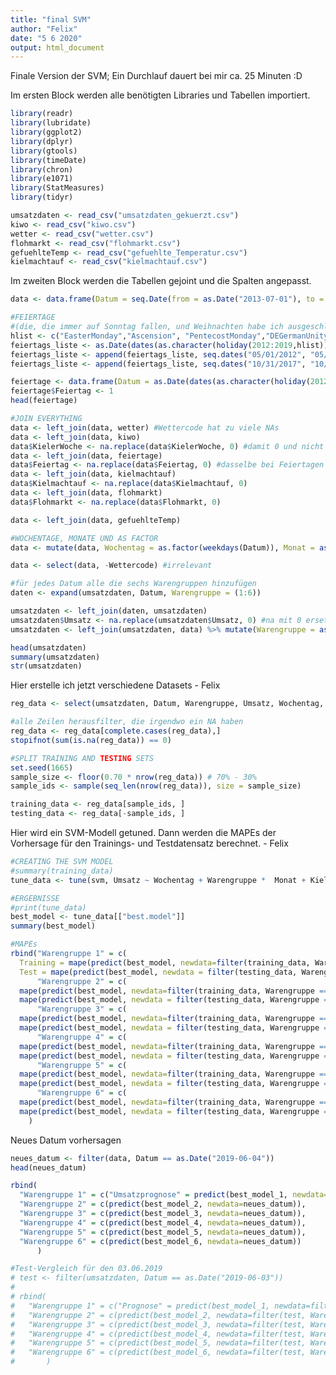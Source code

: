 ```yaml
---
title: "final SVM"
author: "Felix"
date: "5 6 2020"
output: html_document
---
```

Finale Version der SVM; Ein Durchlauf dauert bei mir ca. 25 Minuten :D

Im ersten Block werden alle benötigten Libraries und Tabellen importiert.
```r
library(readr)
library(lubridate)
library(ggplot2)
library(dplyr)
library(gtools)
library(timeDate)
library(chron)
library(e1071)
library(StatMeasures)
library(tidyr)

umsatzdaten <- read_csv("umsatzdaten_gekuerzt.csv")
kiwo <- read_csv("kiwo.csv")
wetter <- read_csv("wetter.csv")
flohmarkt <- read_csv("flohmarkt.csv")
gefuehlteTemp <- read_csv("gefuehlte_Temperatur.csv")
kielmachtauf <- read_csv("kielmachtauf.csv")
```


Im zweiten Block werden die Tabellen gejoint und die Spalten angepasst.
```r
data <- data.frame(Datum = seq.Date(from = as.Date("2013-07-01"), to = as.Date("2019-08-01"), by = "day"))

#FEIERTAGE
#(die, die immer auf Sonntag fallen, und Weihnachten habe ich ausgeschlossen)
hlist <- c("EasterMonday","Ascension", "PentecostMonday","DEGermanUnity", "NewYearsDay", "USGoodFriday")
feiertags_liste <- as.Date(dates(as.character(holiday(2012:2019,hlist)), format="Y-M-D")) # die obenstehenden Feiertage
feiertags_liste <- append(feiertags_liste, seq.dates("05/01/2012", "05/01/2019", by = "year")) # Tag der Arbeit
feiertags_liste <- append(feiertags_liste, seq.dates("10/31/2017", "10/31/2019", by = "year")) # Reformationstag

feiertage <- data.frame(Datum = as.Date(dates(as.character(holiday(2012:2019,hlist)), format="Y-M-D")))
feiertage$Feiertag <- 1
head(feiertage)

#JOIN EVERYTHING
data <- left_join(data, wetter) #Wettercode hat zu viele NAs
data <- left_join(data, kiwo)
data$KielerWoche <- na.replace(data$KielerWoche, 0) #damit 0 und nicht "na" steht, wenn keine KiWo ist
data <- left_join(data, feiertage)
data$Feiertag <- na.replace(data$Feiertag, 0) #dasselbe bei Feiertagen
data <- left_join(data, kielmachtauf)
data$Kielmachtauf <- na.replace(data$Kielmachtauf, 0) 
data <- left_join(data, flohmarkt)
data$Flohmarkt <- na.replace(data$Flohmarkt, 0) 

data <- left_join(data, gefuehlteTemp)

#WOCHENTAGE, MONATE UND AS FACTOR
data <- mutate(data, Wochentag = as.factor(weekdays(Datum)), Monat = as.factor(month(Datum)), Feiertag = as.factor(Feiertag), KielerWoche = as.factor(KielerWoche), Flohmarkt = as.factor(Flohmarkt), Kielmachtauf = as.factor(Kielmachtauf))

data <- select(data, -Wettercode) #irrelevant

#für jedes Datum alle die sechs Warengruppen hinzufügen
daten <- expand(umsatzdaten, Datum, Warengruppe = (1:6))

umsatzdaten <- left_join(daten, umsatzdaten)
umsatzdaten$Umsatz <- na.replace(umsatzdaten$Umsatz, 0) #na mit 0 ersetzen (Warengruppe 6)
umsatzdaten <- left_join(umsatzdaten, data) %>% mutate(Warengruppe = as.factor(Warengruppe))

head(umsatzdaten)
summary(umsatzdaten)
str(umsatzdaten)
```

Hier erstelle ich jetzt verschiedene Datasets - Felix
```r
reg_data <- select(umsatzdaten, Datum, Warengruppe, Umsatz, Wochentag, Monat, KielerWoche, Feiertag, Kielmachtauf, Flohmarkt, Bewoelkung, Temperatur, Windgeschwindigkeit, gefuehlteTemp)

#alle Zeilen herausfilter, die irgendwo ein NA haben
reg_data <- reg_data[complete.cases(reg_data),]
stopifnot(sum(is.na(reg_data)) == 0)

#SPLIT TRAINING AND TESTING SETS
set.seed(1665)
sample_size <- floor(0.70 * nrow(reg_data)) # 70% - 30%
sample_ids <- sample(seq_len(nrow(reg_data)), size = sample_size)

training_data <- reg_data[sample_ids, ]
testing_data <- reg_data[-sample_ids, ]

```

Hier wird ein SVM-Modell getuned. Dann werden die MAPEs der Vorhersage für den Trainings- und Testdatensatz berechnet. - Felix
```r
#CREATING THE SVM MODEL
#summary(training_data)
tune_data <- tune(svm, Umsatz ~ Wochentag + Warengruppe *  Monat + KielerWoche + Feiertag + Flohmarkt + Kielmachtauf + Bewoelkung + Temperatur, data=training_data, ranges = list(epsilon = seq(0.2, 1, 0.1), cost = 2^(2:3)))

#ERGEBNISSE
#print(tune_data)
best_model <- tune_data[["best.model"]]
summary(best_model) 

#MAPEs
rbind("Warengruppe 1" = c(
  Training = mape(predict(best_model, newdata=filter(training_data, Warengruppe == 1)), filter(training_data, Warengruppe == 1)$Umsatz), 
  Test = mape(predict(best_model, newdata = filter(testing_data, Warengruppe == 1)), filter(testing_data, Warengruppe == 1)$Umsatz)),
      "Warengruppe 2" = c(
  mape(predict(best_model, newdata=filter(training_data, Warengruppe == 2)), filter(training_data, Warengruppe == 2)$Umsatz), 
  mape(predict(best_model, newdata = filter(testing_data, Warengruppe == 2)), filter(testing_data, Warengruppe == 2)$Umsatz)),
      "Warengruppe 3" = c(
  mape(predict(best_model, newdata=filter(training_data, Warengruppe == 3)), filter(training_data, Warengruppe == 3)$Umsatz), 
  mape(predict(best_model, newdata = filter(testing_data, Warengruppe == 3)), filter(testing_data, Warengruppe == 3)$Umsatz)),
      "Warengruppe 4" = c(
  mape(predict(best_model, newdata=filter(training_data, Warengruppe == 4)), filter(training_data, Warengruppe == 4)$Umsatz), 
  mape(predict(best_model, newdata = filter(testing_data, Warengruppe == 4)), filter(testing_data, Warengruppe == 4)$Umsatz)),
      "Warengruppe 5" = c(
  mape(predict(best_model, newdata=filter(training_data, Warengruppe == 5)), filter(training_data, Warengruppe == 5)$Umsatz), 
  mape(predict(best_model, newdata = filter(testing_data, Warengruppe == 5)), filter(testing_data, Warengruppe == 5)$Umsatz)),
      "Warengruppe 6" = c(
  mape(predict(best_model, newdata=filter(training_data, Warengruppe == 6)), filter(training_data, Warengruppe == 6)$Umsatz), 
  mape(predict(best_model, newdata = filter(testing_data, Warengruppe == 6)), filter(testing_data, Warengruppe == 6)$Umsatz))
    )

```

Neues Datum vorhersagen
```r
neues_datum <- filter(data, Datum == as.Date("2019-06-04"))
head(neues_datum)

rbind(
  "Warengruppe 1" = c("Umsatzprognose" = predict(best_model_1, newdata=neues_datum)),
  "Warengruppe 2" = c(predict(best_model_2, newdata=neues_datum)),   
  "Warengruppe 3" = c(predict(best_model_3, newdata=neues_datum)),
  "Warengruppe 4" = c(predict(best_model_4, newdata=neues_datum)),
  "Warengruppe 5" = c(predict(best_model_5, newdata=neues_datum)),
  "Warengruppe 6" = c(predict(best_model_6, newdata=neues_datum))
      )

#Test-Vergleich für den 03.06.2019
# test <- filter(umsatzdaten, Datum == as.Date("2019-06-03"))
# 
# rbind(
#   "Warengruppe 1" = c("Prognose" = predict(best_model_1, newdata=filter(test, Warengruppe == 1)), "Real" = filter(test, Warengruppe == 1)$Umsatz),
#   "Warengruppe 2" = c(predict(best_model_2, newdata=filter(test, Warengruppe == 2)), filter(test, Warengruppe == 2)$Umsatz),
#   "Warengruppe 3" = c(predict(best_model_3, newdata=filter(test, Warengruppe == 3)), filter(test, Warengruppe == 3)$Umsatz),
#   "Warengruppe 4" = c(predict(best_model_4, newdata=filter(test, Warengruppe == 4)), filter(test, Warengruppe == 4)$Umsatz),
#   "Warengruppe 5" = c(predict(best_model_5, newdata=filter(test, Warengruppe == 5)), filter(test, Warengruppe == 5)$Umsatz),
#   "Warengruppe 6" = c(predict(best_model_6, newdata=filter(test, Warengruppe == 6)), filter(test, Warengruppe == 6)$Umsatz)
#       )


```